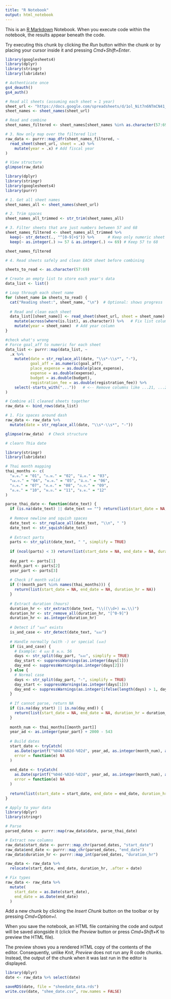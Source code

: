 ```yaml
---
title: "R Notebook"
output: html_notebook
---
```


This is an [R Markdown](http://rmarkdown.rstudio.com) Notebook. When you execute code within the notebook, the results appear beneath the code.

Try executing this chunk by clicking the *Run* button within the chunk or by placing your cursor inside it and pressing *Cmd+Shift+Enter*.

```r
library(googlesheets4)
library(dplyr)
library(stringr)
library(lubridate)

# Authenticate once
gs4_deauth()
gs4_auth()

```

```r
# Read all sheets (assuming each sheet = 1 year)
sheet_url <- "https://docs.google.com/spreadsheets/d/1ol_Nit7n6NTmCN41_7jsqvrJn-HaGosJawwg7FPqaO4"
sheet_names <- sheet_names(sheet_url)
```

```r
# Read and combine
sheet_names_filtered <- sheet_names[sheet_names %in% as.character(57:69)]

# 3. Now only map over the filtered list
raw_data <- purrr::map_dfr(sheet_names_filtered, ~ 
  read_sheet(sheet_url, sheet = .x) %>%
    mutate(year = .x) # Add fiscal year
)

# View structure
glimpse(raw_data)

```

```r
library(dplyr)
library(stringr)
library(googlesheets4)
library(purrr)

# 1. Get all sheet names
sheet_names_all <- sheet_names(sheet_url)

# 2. Trim spaces
sheet_names_all_trimmed <- str_trim(sheet_names_all)

# 3. Filter sheets that are just numbers between 57 and 68
sheet_names_filtered <- sheet_names_all_trimmed %>%
  keep(~ str_detect(., "^[0-9]+$")) %>%      # Keep only numeric sheet names
  keep(~ as.integer(.) >= 57 & as.integer(.) <= 69) # Keep 57 to 68

sheet_names_filtered
```

```r
# 4. Read sheets safely and clean EACH sheet before combining

sheets_to_read <- as.character(57:69)

# Create an empty list to store each year's data
data_list <- list()

# Loop through each sheet name
for (sheet_name in sheets_to_read) {
  cat("Reading sheet:", sheet_name, "\n")  # Optional: shows progress
  
  # Read and clean each sheet
  data_list[[sheet_name]] <- read_sheet(sheet_url, sheet = sheet_name) %>%
    mutate(across(where(is.list), as.character)) %>%   # Fix list columns
    mutate(year = sheet_name)  # Add year column
}
```

```r
#check what's wrong
# Force goal_aff to numeric for each sheet
data_list <- purrr::map(data_list, ~ 
  .x %>%
    mutate(date = str_replace_all(date, "\\s*-\\s*", "-"),
           goal_aff = as.numeric(goal_aff),
           place_expense = as.double(place_expense),
           expense = as.double(expense),
           budget = as.double(budget),
           registration_fee = as.double(registration_fee)) %>%
    select(-starts_with("..."))   # <-- Remove columns like ...21, ...22
)
```

```r
# Combine all cleaned sheets together
raw_data <- bind_rows(data_list)

# 1. Fix spaces around dash
raw_data <- raw_data %>%
  mutate(date = str_replace_all(date, "\\s*-\\s*", "-"))

glimpse(raw_data)  # Check structure
```

```r
# clearn Thia date

library(stringr)
library(lubridate)

# Thai month mapping
thai_months <- c(
  "ม.ค." = "01", "ก.พ." = "02", "มี.ค." = "03",
  "เม.ย." = "04", "พ.ค." = "05", "มิ.ย." = "06",
  "ก.ค." = "07", "ส.ค." = "08", "ก.ย." = "09",
  "ต.ค." = "10", "พ.ย." = "11", "ธ.ค." = "12"
)
```

```r
parse_thai_date <- function(date_text) {
  if (is.na(date_text) || date_text == "") return(list(start_date = NA, end_date = NA, duration_hr = NA))
  
  # Remove newline and squish spaces
  date_text <- str_replace_all(date_text, "\\n", " ")
  date_text <- str_squish(date_text)
  
  # Extract parts
  parts <- str_split(date_text, " ", simplify = TRUE)
  
  if (ncol(parts) < 3) return(list(start_date = NA, end_date = NA, duration_hr = NA))
  
  day_part <- parts[1]
  month_part <- parts[2]
  year_part <- parts[3]
  
  # Check if month valid
  if (!(month_part %in% names(thai_months))) {
    return(list(start_date = NA, end_date = NA, duration_hr = NA))
  }
  
  # Extract duration (hours)
  duration_hr <- str_extract(date_text, "\\((\\d+) ชม.\\)")
  duration_hr <- str_remove_all(duration_hr, "[^0-9]")
  duration_hr <- as.integer(duration_hr)
  
  # Detect if "และ" exists
  is_and_case <- str_detect(date_text, "และ")
  
  # Handle normally (with -) or special (และ)
  if (is_and_case) {
    # Example: 4 และ 8 พ.ย. 56
    days <- str_split(day_part, "และ", simplify = TRUE)
    day_start <- suppressWarnings(as.integer(days[1]))
    day_end <- suppressWarnings(as.integer(days[2]))
  } else {
    # Normal case
    days <- str_split(day_part, "-", simplify = TRUE)
    day_start <- suppressWarnings(as.integer(days[1]))
    day_end <- suppressWarnings(as.integer(ifelse(length(days) > 1, days[2], days[1])))
  }
  
  # If cannot parse, return NA
  if (is.na(day_start) || is.na(day_end)) {
    return(list(start_date = NA, end_date = NA, duration_hr = duration_hr))
  }
  
  month_num <- thai_months[[month_part]]
  year_ad <- as.integer(year_part) + 2000 - 543
  
  # Build dates
  start_date <- tryCatch(
    as.Date(sprintf("%04d-%02d-%02d", year_ad, as.integer(month_num), as.integer(day_start))),
    error = function(e) NA
  )
  
  end_date <- tryCatch(
    as.Date(sprintf("%04d-%02d-%02d", year_ad, as.integer(month_num), as.integer(day_end))),
    error = function(e) NA
  )
  
  return(list(start_date = start_date, end_date = end_date, duration_hr = duration_hr))
}

```

```r
# Apply to your data
library(dplyr)
library(stringr)

# Parse
parsed_dates <- purrr::map(raw_data$date, parse_thai_date)

# Extract new columns
raw_data$start_date <- purrr::map_chr(parsed_dates, "start_date")
raw_data$end_date <- purrr::map_chr(parsed_dates, "end_date")
raw_data$duration_hr <- purrr::map_int(parsed_dates, "duration_hr")

raw_data <- raw_data %>%
  relocate(start_date, end_date, duration_hr, .after = date)
```

```r
# Fix types
raw_data <- raw_data %>%
  mutate(
    start_date = as.Date(start_date),
    end_date = as.Date(end_date)
  )
```

Add a new chunk by clicking the *Insert Chunk* button on the toolbar or by pressing *Cmd+Option+I*.

When you save the notebook, an HTML file containing the code and output will be saved alongside it (click the *Preview* button or press *Cmd+Shift+K* to preview the HTML file).

The preview shows you a rendered HTML copy of the contents of the editor. Consequently, unlike *Knit*, *Preview* does not run any R code chunks. Instead, the output of the chunk when it was last run in the editor is displayed.

```r
library(dplyr)
date <- raw_data %>% select(date)
```

```r
saveRDS(date, file = "sheedate_data.rds")
write.csv(date, "shee_date.csv", row.names = FALSE)
```
